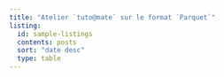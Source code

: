 ```yaml
---
title: "Atelier `tuto@mate` sur le format `Parquet`"
listing:
  id: sample-listings
  contents: posts
  sort: "date desc"
  type: table
---
```



::: {#sample-listings}
:::

